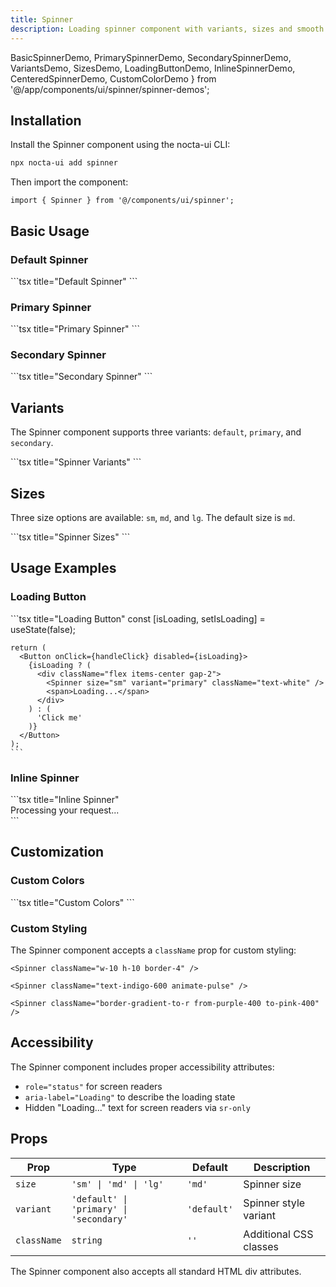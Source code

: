```yaml
---
title: Spinner
description: Loading spinner component with variants, sizes and smooth animations for indicating loading states
---
```


  BasicSpinnerDemo,
  PrimarySpinnerDemo,
  SecondarySpinnerDemo,
  VariantsDemo,
  SizesDemo,
  LoadingButtonDemo,
  InlineSpinnerDemo,
  CenteredSpinnerDemo,
  CustomColorDemo
} from '@/app/components/ui/spinner/spinner-demos';

## Installation

Install the Spinner component using the nocta-ui CLI:

```bash title="Terminal"
npx nocta-ui add spinner
```

Then import the component:

```tsx title="Import"
import { Spinner } from '@/components/ui/spinner';
```

## Basic Usage

### Default Spinner

<DocsTabs defaultValue="preview">
  <DocsTab value="preview" title="Preview">
    <BasicSpinnerDemo />
  </DocsTab>
  <DocsTab value="code" title="Code">
    ```tsx title="Default Spinner"
    <Spinner />
    ```
  </DocsTab>
</DocsTabs>

### Primary Spinner

<DocsTabs defaultValue="preview">
  <DocsTab value="preview" title="Preview">
    <PrimarySpinnerDemo />
  </DocsTab>
  <DocsTab value="code" title="Code">
    ```tsx title="Primary Spinner"
    <Spinner variant="primary" />
    ```
  </DocsTab>
</DocsTabs>

### Secondary Spinner

<DocsTabs defaultValue="preview">
  <DocsTab value="preview" title="Preview">
    <SecondarySpinnerDemo />
  </DocsTab>
  <DocsTab value="code" title="Code">
    ```tsx title="Secondary Spinner"
    <Spinner variant="secondary" />
    ```
  </DocsTab>
</DocsTabs>

## Variants

The Spinner component supports three variants: `default`, `primary`, and `secondary`.

<DocsTabs defaultValue="preview">
  <DocsTab value="preview" title="Preview">
    <VariantsDemo />
  </DocsTab>
  <DocsTab value="code" title="Code">
    ```tsx title="Spinner Variants"
    <Spinner variant="default" />
    <Spinner variant="primary" />
    <Spinner variant="secondary" />
    ```
  </DocsTab>
</DocsTabs>

## Sizes

Three size options are available: `sm`, `md`, and `lg`. The default size is `md`.

<DocsTabs defaultValue="preview">
  <DocsTab value="preview" title="Preview">
    <SizesDemo />
  </DocsTab>
  <DocsTab value="code" title="Code">
    ```tsx title="Spinner Sizes"
    <Spinner size="sm" />
    <Spinner size="md" />
    <Spinner size="lg" />
    ```
  </DocsTab>
</DocsTabs>

## Usage Examples

### Loading Button

<DocsTabs defaultValue="preview">
  <DocsTab value="preview" title="Preview">
    <LoadingButtonDemo />
  </DocsTab>
  <DocsTab value="code" title="Code">
    ```tsx title="Loading Button"
    const [isLoading, setIsLoading] = useState(false);

    return (
      <Button onClick={handleClick} disabled={isLoading}>
        {isLoading ? (
          <div className="flex items-center gap-2">
            <Spinner size="sm" variant="primary" className="text-white" />
            <span>Loading...</span>
          </div>
        ) : (
          'Click me'
        )}
      </Button>
    );
    ```
  </DocsTab>
</DocsTabs>

### Inline Spinner

<DocsTabs defaultValue="preview">
  <DocsTab value="preview" title="Preview">
    <InlineSpinnerDemo />
  </DocsTab>
  <DocsTab value="code" title="Code">
    ```tsx title="Inline Spinner"
    <div className="flex items-center gap-2">
      <Spinner size="sm" />
      <span>Processing your request...</span>
    </div>
    ```
  </DocsTab>
</DocsTabs>

## Customization

### Custom Colors

<DocsTabs defaultValue="preview">
  <DocsTab value="preview" title="Preview">
    <CustomColorDemo />
  </DocsTab>
  <DocsTab value="code" title="Code">
    ```tsx title="Custom Colors"
    <Spinner className="text-blue-500 dark:text-blue-500/50" />
    <Spinner className="text-green-500 dark:text-green-500/50" />
    <Spinner className="text-red-500 dark:text-red-500/50" />
    <Spinner className="text-purple-500 dark:text-purple-500/50" />
    <Spinner className="text-orange-500 dark:text-orange-500/50" />
    ```
  </DocsTab>
</DocsTabs>

### Custom Styling

The Spinner component accepts a `className` prop for custom styling:

```tsx title="Custom Styling"
<Spinner className="w-10 h-10 border-4" />

<Spinner className="text-indigo-600 animate-pulse" />

<Spinner className="border-gradient-to-r from-purple-400 to-pink-400" />
```

## Accessibility

The Spinner component includes proper accessibility attributes:

- `role="status"` for screen readers
- `aria-label="Loading"` to describe the loading state  
- Hidden "Loading..." text for screen readers via `sr-only`

## Props

| Prop | Type | Default | Description |
|------|------|---------|-------------|
| `size` | `'sm' \| 'md' \| 'lg'` | `'md'` | Spinner size |
| `variant` | `'default' \| 'primary' \| 'secondary'` | `'default'` | Spinner style variant |
| `className` | `string` | `''` | Additional CSS classes |

The Spinner component also accepts all standard HTML div attributes. 